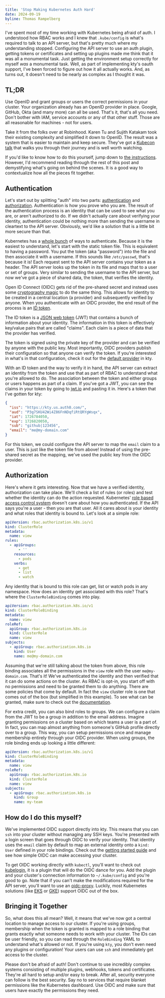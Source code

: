 ```yaml
---
title: 'Stop Making Kubernetes Auth Hard'
date: 2024-09-19
byline: Thomas Rampelberg
---
```


I've spent most of my time working with Kubernetes being afraid of auth. I
understood how RBAC works and I knew that `.kube/config` is what's required to
talk to an API server, but that's pretty much where my understanding stopped.
Configuring the API server to use an auth plugin, getting tokens or certificates
and setting up plugins made me think that it was all a monumental task. Just
getting the environment setup correctly for myself _was_ a monumental task.
Well, as part of implementing kty's oauth support, I've been forced to figure
out how it all actually works. And, as turns out, it doesn't need to be nearly
as complex as I thought it was.

## TL;DR

Use OpenID and grant groups or users the correct permissions in your cluster.
Your organization already has an OpenID provider in place. Google, GitHub, Okta
(and many more) can all be used. That's it, that's all you need. Don't bother
with IAM, service accounts or any of that other stuff. Those are all reasonable
for machines - not for users.

Take it from the folks over at Robinhood. Karen Tu and Sujith Katakam took their
existing complexity and simplified it down to OpenID. The result was a system
that is easier to maintain and keep secure. They've got a [Kubecon
talk][robinhood-talk] that walks you through their journey and is well worth
watching.

If you'd like to know how to do this yourself, jump down to
[the instructions](#how-do-i-do-this-myself). However, I'd recommend reading
through the rest of this post and demystifying what's going on behind the
scenes. It is a good way to contextualize how all the pieces fit together.

[robinhood-talk]: https://youtu.be/aBUGtu-venk?si=KvF3H8PANOxeFwzl

## Authentication

Let's start out by splitting "auth" into two parts: [authentication][authn] and
[authorization][authz]. Authentication is how you prove who you are. The result
of the authentication process is an identity that can be used to see what you
are, or aren't authorized to do. If we didn't actually care about verifying your
identity, authentication could be nothing more than sending the username in
cleartext to the API server. Obviously, we'd like a solution that is a little
bit more secure than that.

[authn]: https://en.wikipedia.org/wiki/Authentication
[authz]: https://en.wikipedia.org/wiki/Authorization

Kubernetes has a [whole bunch][auth-plugins] of ways to authenticate. Because it
is the easiest to understand, let's start with the static token file. This is
equivalent to having a password. You put the token (aka "password") into the
file and then associate it with a username. If this sounds like `/etc/passwd`,
that's because it is! Each request sent to the API server contains your token as
a header. The API server looks up the token in its file and maps that to a user
or set of groups. Very similar to sending the username to the API server, but
now we've got a piece of shared data, the token, that verifies the identity.

Open ID Connect (OIDC) gets rid of the pre-shared secret and instead uses some
[cryptography magic][pki] to do the same thing. This allows for identity to be
created in a central location (a provider) and subsequently verified by anyone.
When you authenticate with an OIDC provider, the end result of the process is an
[ID token][oidc-id-token].

[pki]: https://en.wikipedia.org/wiki/Public-key_cryptography

The ID token is a [JSON web token][jwt] (JWT) that contains a bunch of
information about your identity. The information in this token is effectively
key/value pairs that are called "claims". Each claim is a piece of data that the
provider has verified.

The token is signed using the private key of the provider and can be verified by
anyone with the public key. Most importantly, OIDC providers publish their
configuration so that anyone can verify the token. If you're interested in
what's in that configuration, check it out for the [default
provider][oidc-config] in kty.

[jwt]: https://jwt.io/introduction

With an ID token and the way to verify it in hand, the API server can extract an
identity from the token and use that as part of RBAC to understand what you're
allowed to do. The association between the token and either groups or users
happens as part of a claim. If you've got a JWT, you can see the claims in your
token by going to [jwt.io](https://jwt.io) and pasting it in. Here's a token
that I've gotten for kty:

```JSON
{
  "iss": "https://kty.us.auth0.com/",
  "aud": "P3g7SKU42Wi4Z86FnNDqfiRtQRYgWsqx",
  "iat": 1726784050,
  "exp": 1726820050,
  "sub": "github|123456",
  "email": "me@my-domain.com"
}
```

For this token, we could configure the API server to map the `email` claim to a
user. This is just like the token file from above! Instead of using the
pre-shared secret as the mapping, we've used the public key from the OIDC
provider.

[auth-plugins]:
  https://kubernetes.io/docs/reference/access-authn-authz/authentication/
[oidc-id-token]: https://auth0.com/docs/secure/tokens/id-tokens
[oidc-config]: https://kty.us.auth0.com/.well-known/openid-configuration
[rbac]: https://kubernetes.io/docs/reference/access-authn-authz/rbac/

## Authorization

Here's where it gets interesting. Now that we have a verified identity,
authorization can take place. We'll check a list of rules (or roles) and test
whether the identity can do the action requested. Kubernetes' [role based access
control system][rbac] doesn't care about how you authenticated. If the API says
you're a user - then you are that user. All it cares about is your identity and
what roles that identity is bound to. Let's look at a simple role:

```yaml
apiVersion: rbac.authorization.k8s.io/v1
kind: ClusterRole
metadata:
  name: view
rules:
  - apiGroups:
      - ''
    resources:
      - pods
    verbs:
      - get
      - list
      - watch
```

Any identity that is bound to this role can get, list or watch pods in any
namespace. How does an identity get associated with this role? That's where the
`ClusterRoleBinding` comes into play.

```yaml
apiVersion: rbac.authorization.k8s.io/v1
kind: ClusterRoleBinding
metadata:
  name: view
roleRef:
  apiGroup: rbac.authorization.k8s.io
  kind: ClusterRole
  name: view
subjects:
  - apiGroup: rbac.authorization.k8s.io
    kind: User
    name: me@my-domain.com
```

Assuming that we're still talking about the token from above, this role binding
associates all the permissions in the `view` role with the user
`me@my-domain.com`. That's it! We've authenticated the identity and then
verified that it can do some actions on the cluster. As RBAC is opt-in, you
start off with no permissions and need to be granted them to do anything. There
are some policies that come by default. In fact the `view` cluster role is one
that comes out of the box (but simplified in this example). To see what can be
granted, make sure to check out the [documentation][rbac].

For extra credit, you can also bind roles to groups. We can configure a claim
from the JWT to be a group in addition to the email address. Imagine granting
permissions on a cluster based on which teams a user is a part of. In fact, you
can map almost anything from someone's GitHub profile directly over to a group.
This way, you can setup permissions once and manage membership entirely through
your OIDC provider. When using groups, the role binding ends up looking a little
different:

```yaml
apiVersion: rbac.authorization.k8s.io/v1
kind: ClusterRoleBinding
metadata:
  name: view
roleRef:
  apiGroup: rbac.authorization.k8s.io
  kind: ClusterRole
  name: view
subjects:
  - apiGroup: rbac.authorization.k8s.io
    kind: Group
    name: my-team
```

[rbac]: https://kubernetes.io/docs/reference/access-authn-authz/rbac/

## How do I do this myself?

We've implemented OIDC support directly into kty. This means that you can `ssh`
into your cluster without managing any SSH keys. You're presented with a login
screen that goes through OIDC to verify your identity. That identity uses the
`email` claim by default to map an external identity onto a `kind: User` defined
in your role bindings. Check out the [getting started guide](/getting-started)
and see how simple OIDC can make accessing your cluster.

To get OIDC working directly with `kubectl`, you'll want to check out
[kubelogin](https://github.com/int128/kubelogin?tab=readme-ov-file), it is a
plugin that will do the OIDC dance for you. Add the plugin and your cluster's
connection information to `~/.kube/config` and you're good to go. Note that if
you can't make the modifications required for the API server, you'll want to use
an [oidc-proxy](https://github.com/TremoloSecurity/kube-oidc-proxy). Luckily,
most Kubernetes solutions (like [EKS][eks-oidc] or [GKE][gke-oidc]) support OIDC
out of the box.

[eks-oidc]:
  https://docs.aws.amazon.com/eks/latest/userguide/authenticate-oidc-identity-provider.html
[gke-oidc]: https://cloud.google.com/kubernetes-engine/docs/how-to/oidc

## Bringing it Together

So, what does this all mean? Well, it means that we've now got a central
location to manage access to our cluster. If you're using groups, membership
when the token is granted is mapped to a role binding that grants exactly what
someone needs to work with your cluster. The IDs can be user friendly, so you
can read through the `RoleBinding` YAML to understand what's allowed or not. If
you're using `kty`, you don't even need any plugins or configuration! Your users
can use `ssh` and immediately get access to the cluster.

Please don't be afraid of auth! Don't continue to use incredibly complex systems
consisting of multiple plugins, webhooks, tokens and certificates. They're all
hard to setup and/or easy to break. After all, security everyone can follow is
the best security. Say no to services that require blanket permissions like the
Kubernetes dashboard. Use OIDC and make sure that users have exactly the
permissions they need.
